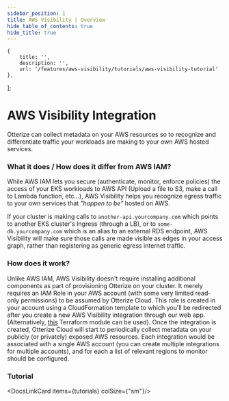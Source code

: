 ```yaml
---
sidebar_position: 1
title: AWS Visibility | Overview
hide_table_of_contents: true
hide_title: true
---
```



    {
        title: '',
        description: '',
        url: '/features/aws-visibility/tutorials/aws-visibility-tutorial'
    },
];


# AWS Visibility Integration

Otterize can collect metadata on your AWS resources so to recognize and differentiate traffic your workloads are making to your own AWS hosted services.

### What it does / How does it differ from AWS IAM?

While AWS IAM lets you secure (authenticate, monitor, enforce policies) the access of your EKS workloads to AWS API (Upload a file to S3, make a call to Lambda function, etc...),
AWS Visibility helps you recognize egress traffic to your own services that *"happen to be"* hosted on AWS.

If your cluster is making calls to `another-api.yourcompany.com` which points to another EKS cluster's Ingress (through a LB), or to `some-db.yourcompany.com` which is an alias to an external RDS endpoint,
AWS Visibility will make sure those calls are made visible as edges in your access graph, rather than registering as generic egress internet traffic.

### How does it work?

Unlike AWS IAM, AWS Visibility doesn't require installing additional components as part of provisioning Otterize on your cluster.
It merely requires an IAM Role in your AWS account (with some very limited read-only permissions) to be assumed by Otterize Cloud.
This role is created in your account using a CloudFormation template to which you'll be redirected after you create a new AWS Visibility integration through our web app.
(Alternatively, [this](https://registry.terraform.io/modules/otterize/otterize-aws-visibility/aws/latest) Terraform module can be used).
Once the integration is created, Otterize Cloud will start to periodically collect metadata on your publicly (or privately) exposed AWS resources.
Each integration would be associated with a single AWS account (you can create multiple integrations for multiple accounts), and for each a list of relevant regions to monitor should be configured.

### Tutorial

<DocsLinkCard items={tutorials} colSize={"sm"}/>